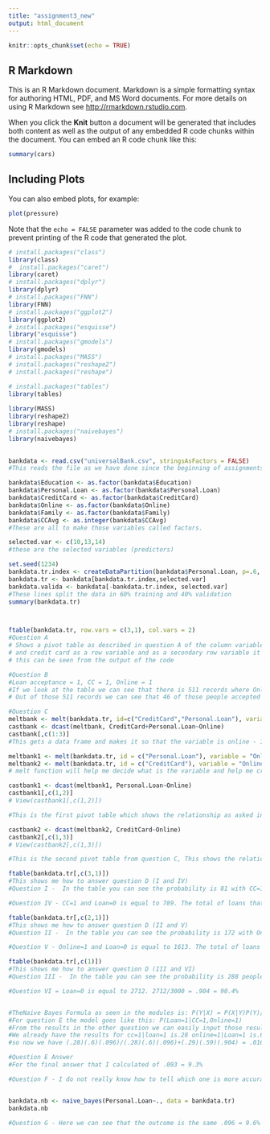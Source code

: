 ```yaml
---
title: "assignment3_new"
output: html_document
---
```


```r
knitr::opts_chunk$set(echo = TRUE)
```

## R Markdown

This is an R Markdown document. Markdown is a simple formatting syntax for authoring HTML, PDF, and MS Word documents. For more details on using R Markdown see <http://rmarkdown.rstudio.com>.

When you click the **Knit** button a document will be generated that includes both content as well as the output of any embedded R code chunks within the document. You can embed an R code chunk like this:

```r
summary(cars)
```

## Including Plots

You can also embed plots, for example:

```r
plot(pressure)
```

Note that the `echo = FALSE` parameter was added to the code chunk to prevent printing of the R code that generated the plot.
```r
# install.packages("class")
library(class)
#  install.packages("caret")
library(caret)
# install.packages("dplyr")
library(dplyr)
# install.packages("FNN")
library(FNN)
# install.packages("ggplot2")
library(ggplot2)
# install.packages("esquisse")
library("esquisse")
# install.packages("gmodels")
library(gmodels)
# install.packages("MASS") 
# install.packages("reshape2") 
# install.packages("reshape") 

# install.packages("tables")
library(tables)
 
library(MASS) 
library(reshape2) 
library(reshape) 
# install.packages("naivebayes")
library(naivebayes)
 

bankdata <- read.csv("universalBank.csv", stringsAsFactors = FALSE)
#This reads the file as we have done since the beginning of assignments

bankdata$Education <- as.factor(bankdata$Education)
bankdata$Personal.Loan <- as.factor(bankdata$Personal.Loan)
bankdata$CreditCard <- as.factor(bankdata$CreditCard)
bankdata$Online <- as.factor(bankdata$Online)
bankdata$Family <- as.factor(bankdata$Family)
bankdata$CCAvg <- as.integer(bankdata$CCAvg)
#These are all to make those variables called factors.

selected.var <- c(10,13,14)
#these are the selected variables (predictors)

set.seed(1234)
bankdata.tr.index <- createDataPartition(bankdata$Personal.Loan, p=.6, list = FALSE)
bankdata.tr <- bankdata[bankdata.tr.index,selected.var]
bankdata.valida <- bankdata[-bankdata.tr.index, selected.var]
#These lines split the data in 60% training and 40% validation
summary(bankdata.tr)



ftable(bankdata.tr, row.vars = c(3,1), col.vars = 2)
#Question A
# Shows a pivot table as described in question A of the column variable being online
# and credit card as a row variable and as a secondary row variable it is loan
# this can be seen from the output of the code

#Question B
#Loan acceptance = 1, CC = 1, Online = 1
#If we look at the table we can see that there is 511 records where Online=1 and CC=1. 465+46=511
# Out of those 511 records we can see that 46 of those people accepted the loan. The probability is 46/511 which = .090 which is the same as 9%

#Question C
meltbank <- melt(bankdata.tr, id=c("CreditCard","Personal.Loan"), variable = "Online")
castbank <- dcast(meltbank, CreditCard+Personal.Loan~Online)
castbank[,c(1:3)]
#This gets a data frame and makes it so that the variable is online - In the DF we can see how online is affected by personal loan & Credit cards

meltbank1 <- melt(bankdata.tr, id = c("Personal.Loan"), variable = "Online")
meltbank2 <- melt(bankdata.tr, id = c("CreditCard"), variable = "Online")
# melt function will help me decide what is the variable and help me create the 2 pivot tables to show that

castbank1 <- dcast(meltbank1, Personal.Loan~Online)
castbank1[,c(1,2)]
# View(castbank1[,c(1,2)])

#This is the first pivot table which shows the relationship as asked in question C, which is relationship between the personal loan and online.

castbank2 <- dcast(meltbank2, CreditCard~Online)
castbank2[,c(1,3)]
# View(castbank2[,c(1,3)])

#This is the second pivot table from question C, This shows the relationship between credit card and online.

ftable(bankdata.tr[,c(3,1)])
#This shows me how to answer question D (I and IV)
#Question I -  In the table you can see the probability is 81 with CC=1 and Loan=1 - the total of that personal loan = 288. 81/288 = .28 = 28%

#Question IV - CC=1 and Loan=0 is equal to 789. The total of loans that are not accepted is 2712. 789/2712 = .29 = 29%

ftable(bankdata.tr[,c(2,1)])
#This shows me how to answer question D (II and V)
#Question II -  In the table you can see the probability is 172 with Online=1 and Loan=1 - the total of that personal loan = 288. 172/288 = .6 = 60%

#Question V - Online=1 and Loan=0 is equal to 1613. The total of loans that are not accepted (loan=0) is 2712. 1613/2712 = .59 = 595

ftable(bankdata.tr[,c(1)])
#This shows me how to answer question D (III and VI)
#Question III -  In the table you can see the probability is 288 people who accepted the loan (loan=1). The total of that personal loan = 3000. 288/3000 = .096 = 9.6%. This makes sense and is correct because as stated in the question it already gave us the information (9.6% acceptance rate) we are just confirming it

#Question VI = Loan=0 is equal to 2712. 2712/3000 = .904 = 90.4%


#TheNaive Bayes Formula as seen in the modules is: P(Y|X) = P(X|Y)P(Y)/P(X)
#For question E the model goes like this: P(Loan=1|CC=1,Online=1) 
#From the results in the other question we can easily input those results to calculate the naive bayes probability
#We already have the results for cc=1|loan=1 is.28 online=1|Loan=1 is.6. P(Loan=1) is .096
#so now we have (.28)(.6)(.096)/(.28)(.6)(.096)+(.29)(.59)(.904) = .016/.016+.155 = .016/.171

#Question E Answer
#For the final answer that I calculated of .093 = 9.3%

#Question F - I do not really know how to tell which one is more accurate, what do I compare it too? But based on the lecture, I would say pivot table B because, the one con of Naive Bayes is that it assumes that ll predictors are independent. This means that pivot table B is more accurate because in a real life scenario I do not think its possible for the predictors to be independent, and this is where in pivot table B the relationship between the predictors stay.


bankdata.nb <- naive_bayes(Personal.Loan~., data = bankdata.tr)
bankdata.nb

#Question G - Here we can see that the outcome is the same .096 = 9.6% which is out of those 5000 customers only 9.6% accepted the loan

```

